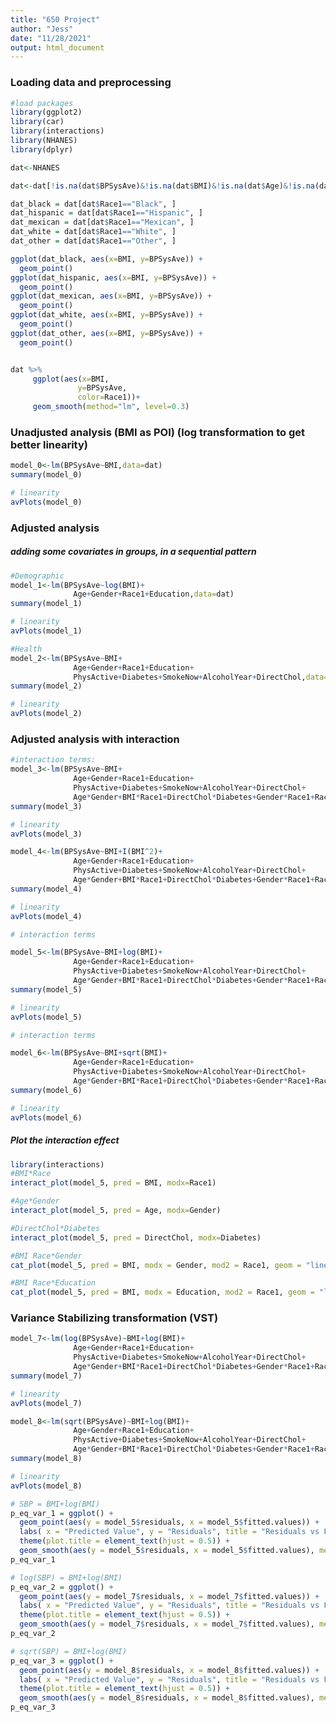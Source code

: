 ---
title: "650 Project"
author: "Jess"
date: "11/28/2021"
output: html_document
---

### Loading data and preprocessing
```{r}
#load packages
library(ggplot2)
library(car)
library(interactions)
library(NHANES)
library(dplyr)

dat<-NHANES

dat<-dat[!is.na(dat$BPSysAve)&!is.na(dat$BMI)&!is.na(dat$Age)&!is.na(dat$Gender)&!is.na(dat$Race1)&!is.na(dat$Education)&!is.na(dat$PhysActive)&!is.na(dat$Diabetes)&!is.na(dat$SmokeNow)&!is.na(dat$AlcoholYear)&!is.na(dat$DirectChol),] #2636
```

```{r}
dat_black = dat[dat$Race1=="Black", ]
dat_hispanic = dat[dat$Race1=="Hispanic", ]
dat_mexican = dat[dat$Race1=="Mexican", ]
dat_white = dat[dat$Race1=="White", ]
dat_other = dat[dat$Race1=="Other", ]

ggplot(dat_black, aes(x=BMI, y=BPSysAve)) + 
  geom_point()
ggplot(dat_hispanic, aes(x=BMI, y=BPSysAve)) + 
  geom_point()
ggplot(dat_mexican, aes(x=BMI, y=BPSysAve)) + 
  geom_point()
ggplot(dat_white, aes(x=BMI, y=BPSysAve)) + 
  geom_point()
ggplot(dat_other, aes(x=BMI, y=BPSysAve)) + 
  geom_point()


dat %>%
     ggplot(aes(x=BMI, 
               y=BPSysAve, 
               color=Race1))+
     geom_smooth(method="lm", level=0.3)
```


### Unadjusted analysis (BMI as POI) (log transformation to get better linearity)
```{r}
model_0<-lm(BPSysAve~BMI,data=dat)
summary(model_0)

# linearity
avPlots(model_0)
```

### Adjusted analysis 
##### adding some covariates in groups, in a sequential pattern
```{r}
#Demographic
model_1<-lm(BPSysAve~log(BMI)+
              Age+Gender+Race1+Education,data=dat)
summary(model_1)

# linearity
avPlots(model_1)
```

```{r}
#Health
model_2<-lm(BPSysAve~BMI+
              Age+Gender+Race1+Education+
              PhysActive+Diabetes+SmokeNow+AlcoholYear+DirectChol,data=dat)
summary(model_2)

# linearity
avPlots(model_2)
```


###  Adjusted analysis with interaction
```{r}
#interaction terms:
model_3<-lm(BPSysAve~BMI+
              Age+Gender+Race1+Education+
              PhysActive+Diabetes+SmokeNow+AlcoholYear+DirectChol+
              Age*Gender+BMI*Race1+DirectChol*Diabetes+Gender*Race1+Race1*Education, data=dat)
summary(model_3)

# linearity
avPlots(model_3)
```


```{r}
model_4<-lm(BPSysAve~BMI+I(BMI^2)+
              Age+Gender+Race1+Education+
              PhysActive+Diabetes+SmokeNow+AlcoholYear+DirectChol+
              Age*Gender+BMI*Race1+DirectChol*Diabetes+Gender*Race1+Race1*Education, data=dat)
summary(model_4)

# linearity
avPlots(model_4)
```

```{r}
# interaction terms

model_5<-lm(BPSysAve~BMI+log(BMI)+
              Age+Gender+Race1+Education+
              PhysActive+Diabetes+SmokeNow+AlcoholYear+DirectChol+
              Age*Gender+BMI*Race1+DirectChol*Diabetes+Gender*Race1+Race1*Education, data=dat)
summary(model_5)

# linearity
avPlots(model_5)
```

```{r}
# interaction terms

model_6<-lm(BPSysAve~BMI+sqrt(BMI)+
              Age+Gender+Race1+Education+
              PhysActive+Diabetes+SmokeNow+AlcoholYear+DirectChol+
              Age*Gender+BMI*Race1+DirectChol*Diabetes+Gender*Race1+Race1*Education, data=dat)
summary(model_6)

# linearity
avPlots(model_6)
```

##### Plot the interaction effect
```{r}
library(interactions)
#BMI*Race
interact_plot(model_5, pred = BMI, modx=Race1)
```

```{r}
#Age*Gender
interact_plot(model_5, pred = Age, modx=Gender)
```

```{r}
#DirectChol*Diabetes
interact_plot(model_5, pred = DirectChol, modx=Diabetes)
```

```{r}
#BMI Race*Gender
cat_plot(model_5, pred = BMI, modx = Gender, mod2 = Race1, geom = "line", interval = F)
```

```{r}
#BMI Race*Education
cat_plot(model_5, pred = BMI, modx = Education, mod2 = Race1, geom = "line", interval = F)
```




### Variance Stabilizing transformation (VST)
```{r}

model_7<-lm(log(BPSysAve)~BMI+log(BMI)+
              Age+Gender+Race1+Education+
              PhysActive+Diabetes+SmokeNow+AlcoholYear+DirectChol+
              Age*Gender+BMI*Race1+DirectChol*Diabetes+Gender*Race1+Race1*Education, data=dat)
summary(model_7)

# linearity
avPlots(model_7)
```

```{r}

model_8<-lm(sqrt(BPSysAve)~BMI+log(BMI)+
              Age+Gender+Race1+Education+
              PhysActive+Diabetes+SmokeNow+AlcoholYear+DirectChol+
              Age*Gender+BMI*Race1+DirectChol*Diabetes+Gender*Race1+Race1*Education, data=dat)
summary(model_8)

# linearity
avPlots(model_8)
```

```{r}
# SBP = BMI+log(BMI)
p_eq_var_1 = ggplot() + 
  geom_point(aes(y = model_5$residuals, x = model_5$fitted.values)) + 
  labs( x = "Predicted Value", y = "Residuals", title = "Residuals vs Fitted values") +
  theme(plot.title = element_text(hjust = 0.5)) +
  geom_smooth(aes(y = model_5$residuals, x = model_5$fitted.values), method='lm')
p_eq_var_1

# log(SBP) = BMI+log(BMI)
p_eq_var_2 = ggplot() + 
  geom_point(aes(y = model_7$residuals, x = model_7$fitted.values)) + 
  labs( x = "Predicted Value", y = "Residuals", title = "Residuals vs Fitted values") + 
  theme(plot.title = element_text(hjust = 0.5)) +
  geom_smooth(aes(y = model_7$residuals, x = model_7$fitted.values), method='lm')
p_eq_var_2

# sqrt(SBP) = BMI+log(BMI)
p_eq_var_3 = ggplot() + 
  geom_point(aes(y = model_8$residuals, x = model_8$fitted.values)) + 
  labs( x = "Predicted Value", y = "Residuals", title = "Residuals vs Fitted values") + 
  theme(plot.title = element_text(hjust = 0.5)) +
  geom_smooth(aes(y = model_8$residuals, x = model_8$fitted.values), method='lm')
p_eq_var_3
```

